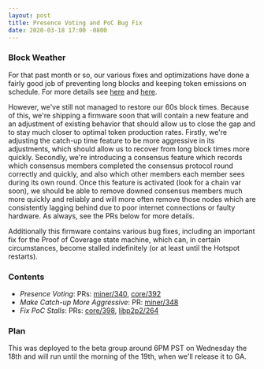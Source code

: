 ```yaml
---
layout: post
title: Presence Voting and PoC Bug Fix
date: 2020-03-18 17:00 -0800
---
```


### Block Weather

For that past month or so, our various fixes and optimizations have done a fairly good job of
preventing long blocks and keeping token emissions on schedule. For more details see
[here](/2020/01/27/oom-fix.html) and [here](/2020/01/31/time-catchup.html).

<!--truncate-->

However, we've still not managed to restore our 60s block times. Because of this, we're shipping a
firmware soon that will contain a new feature and an adjustment of existing behavior that should
allow us to close the gap and to stay much closer to optimal token production rates. Firstly, we're
adjusting the catch-up time feature to be more aggressive in its adjustments, which should allow us
to recover from long block times more quickly. Secondly, we're introducing a consensus feature which
records which consensus members completed the consensus protocol round correctly and quickly, and
also which other members each member sees during its own round. Once this feature is activated (look
for a chain var soon), we should be able to remove downed consensus members much more quickly and
reliably and will more often remove those nodes which are consistently lagging behind due to poor
internet connections or faulty hardware. As always, see the PRs below for more details.

Additionally this firmware contains various bug fixes, including an important fix for the Proof of
Coverage state machine, which can, in certain circumstances, become stalled indefinitely (or at
least until the Hotspot restarts).

### Contents

- _Presence Voting_: PRs: [miner/340](https://github.com/helium/miner/pull/340),
  [core/392](https://github.com/helium/blockchain-core/pull/392)
- _Make Catch-up More Aggressive_: PR: [miner/348](https://github.com/helium/miner/pull/348)
- _Fix PoC Stalls_: PRs: [core/398](https://github.com/helium/blockchain-core/pull/398),
  [libp2p2/264](https://github.com/helium/erlang-libp2p/pull/264)

### Plan

This was deployed to the beta group around 6PM PST on Wednesday the 18th and will run until the
morning of the 19th, when we'll release it to GA.
